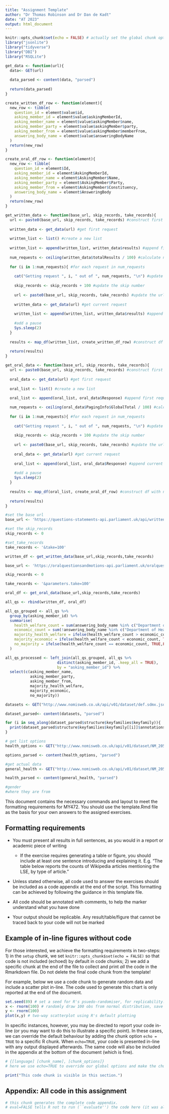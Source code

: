 ```yaml
---
title: "Assignment Template"
author: "Dr Thomas Robinson and Dr Dan de Kadt"
date: "AT 2023"
output: html_document
---
```


```r
knitr::opts_chunk$set(echo = FALSE) # actually set the global chunk options. 
library("jsonlite")
library("tidyverse")
library("DBI")
library("RSQLite")
```

```r
get_data <- function(url){
  data<- GET(url)
  
  data_parsed <- content(data, "parsed")
  
  return(data_parsed)
}

create_written_df_row <- function(element){
  new_row <- tibble(
    question_id = element$value$id,
    asking_member_id = element$value$askingMemberId,  
    asking_member_name = element$value$askingMember$name,
    asking_member_party = element$value$askingMember$party,
    asking_member_from = element$value$askingMember$memberFrom,
    answering_body_name = element$value$answeringBodyName
  )
  return(new_row)
}

create_oral_df_row <- function(element){
  new_row <- tibble(
    question_id = element$Id,
    asking_member_id = element$AskingMemberId,  
    asking_member_name = element$AskingMember$Name,
    asking_member_party = element$AskingMember$Party,
    asking_member_from = element$AskingMember$Constituency,
    answering_body_name = element$AnsweringBody
  )
  return(new_row)
}

get_written_data <- function(base_url, skip_records, take_records){
  url <- paste0(base_url, skip_records, take_records) #construct first request
  
  written_data <- get_data(url) #get first request
  
  written_list <- list() #create a new list
  
  written_list <- append(written_list, written_data$results) #append first request to the list
  
  num_requests <- ceiling(written_data$totalResults / 100) #calculate number of requests needed
  
  for (i in 1:num_requests){ #for each request in num_requests
    
    cat("Getting request ", i, " out of ", num_requests, "\n") #update user
    
    skip_records <- skip_records + 100 #update the skip number
    
    url <- paste0(base_url, skip_records, take_records) #update the url
    
    written_data <- get_data(url) #get current request
    
    written_list <- append(written_list, written_data$results) #append current request to the list
    
    #add a pause
    Sys.sleep(2)
  }
  
  results <- map_df(written_list, create_written_df_row) #construct df with needed data
  
  return(results)
}

get_oral_data <- function(base_url, skip_records, take_records){
  url <- paste0(base_url, skip_records, take_records) #construct first request
  
  oral_data <- get_data(url) #get first request
  
  oral_list <- list() #create a new list
  
  oral_list <- append(oral_list, oral_data$Response) #append first request to the list

  num_requests <- ceiling(oral_data$PagingInfo$GlobalTotal / 100) #calculate number of requests needed
  
  for (i in 1:num_requests){ #for each request in num_requests
    
    cat("Getting request ", i, " out of ", num_requests, "\n") #update user
    
    skip_records <- skip_records + 100 #update the skip number
    
    url <- paste0(base_url, skip_records, take_records) #update the url
    
    oral_data <- get_data(url) #get current request
    
    oral_list <- append(oral_list, oral_data$Response) #append current request to the list
    
    #add a pause
    Sys.sleep(2)
  }
  
  results <- map_df(oral_list, create_oral_df_row) #construct df with needed data
  
  return(results)
}
```


```r
#set the base url
base_url <- 'https://questions-statements-api.parliament.uk/api/writtenquestions/questions?tabledWhenFrom=2022-01-01&tabledWhenTo=2022-01-10&includeWithdrawn=true&expandMember=true&answeringBodies=17&answeringBodies=14&answeringBodies=214&answeringBodies=202&answeringBodies=29&house=Commons&skip='

#set the skip_records
skip_records <- 0

#set_take_records
take_records <- '&take=100'

written_df <- get_written_data(base_url,skip_records,take_records)

base_url <- 'https://oralquestionsandmotions-api.parliament.uk/oralquestions/list?parameters.answeringDateStart=2022-01-01&parameters.answeringDateEnd=2022-01-31&parameters.answeringBodyIds=17&parameters.answeringBodyIds=14&parameters.answeringBodyIds=214&parameters.answeringBodyIds=202&parameters.answeringBodyIds=29&parameters.skip='

skip_records <- 0

take_records <- '&parameters.take=100'

oral_df <- get_oral_data(base_url,skip_records,take_records)

all_qs <- rbind(written_df, oral_df)

all_qs_grouped <- all_qs %>%
  group_by(asking_member_id) %>%
  summarise(
    health_welfare_count = sum(answering_body_name %in% c("Department of Health and Social Care", "Department for Work and Pensions")),
    economic_count = sum(!answering_body_name %in% c("Department of Health and Social Care", "Department for Work and Pensions")),
    majority_health_welfare = ifelse(health_welfare_count > economic_count, TRUE,FALSE),
    majority_economic = ifelse(health_welfare_count < economic_count, TRUE,FALSE),
    no_majority = ifelse(health_welfare_count == economic_count, TRUE,FALSE)
  )

all_qs_processed <- left_join(all_qs_grouped, all_qs %>%
                       distinct(asking_member_id, .keep_all = TRUE), 
                       by = "asking_member_id") %>%
  select(c(asking_member_name, 
           asking_member_party, 
           asking_member_from, 
           majority_health_welfare, 
           majority_economic, 
           no_majority))

```

```r

datasets <- GET("http://www.nomisweb.co.uk/api/v01/dataset/def.sdmx.json?search=name-TS037*")

dataset_parsed<- content(datasets, "parsed")

for (i in seq_along(dataset_parsed$structure$keyfamilies$keyfamily)){
  print(dataset_parsed$structure$keyfamilies$keyfamily[[i]]$annotations$annotation[[11]]$annotationtext)
}

# get list options
health_options <- GET("http://www.nomisweb.co.uk/api/v01/dataset/NM_2055_1/geography.def.sdmx.json?")

options_parsed <- content(health_options, "parsed")

#get actual data
general_health <- GET("http://www.nomisweb.co.uk/api/v01/dataset/NM_2055_1.jsonstat.json?geography=641731929&measures=20301&c2021_health_6=5")

health_parsed <- content(general_health, "parsed")

#gender
#where they are from
```





This document contains the necessary commands and layout to meet the formatting requirements for MY472. You should use the template.Rmd file as the basis for your own answers to the assigned exercises.

## Formatting requirements

* You must present all results in full sentences, as you would in a report or academic piece of writing
  
  * If the exercise requires generating a table or figure, you should include at least one sentence introducing and explaining it. E.g. "The table below reports the counts of Wikipedia articles mentioning the LSE, by type of article."

* Unless stated otherwise, all code used to answer the exercises should be included as a code appendix at the end of the script. This formatting can be achieved by following the guidance in this template file.

* All code should be annotated with comments, to help the marker understand what you have done

* Your output should be replicable. Any result/table/figure that cannot be traced back to your code will not be marked

## Example of in-line figures without code

For those interested, we achieve the formatting requirements in two-steps: 1) in the `setup` chunk, we set `knitr::opts_chunk$set(echo = FALSE)` so that code is not included (echoed) by default in code chunks; 2) we add a specific chunk at the end of the file to collect and print *all* the code in the Rmarkdown file. Do not delete the final code chunk from the template!

For example, below we use a code chunk to generate random data and include a scatter plot in-line. The code used to generate this chart is only reported at the end of the document. 

```r
set.seed(89) # set a seed for R's psuedo-randomiser, for replicability.
x <- rnorm(100) # randomly draw 100 obs from normal distribution, save as object
y <- rnorm(100) 
plot(x,y) # two-way scatterplot using R's default plotting
```

In specific instances, however, you may be directed to report your code in-line (or you may want to do this to illustrate a specific point). In these cases, we can override the default behaviour by adding the chunk option `echo = TRUE` to a specific R chunk. When `echo=TRUE`, your code is presented in-line with any output displayed afterwards. The same code will also be included in the appendix at the bottom of the document (which is fine).

```r
# {[language] [chunk_name], [chunk_options]}
# here we use echo=TRUE to override our global options and make the chunk appear exactly here. 

print("This code chunk is visible in this section.")
```

## Appendix: All code in this assignment

```r
# this chunk generates the complete code appendix. 
# eval=FALSE tells R not to run (``evaluate'') the code here (it was already run before).
```
